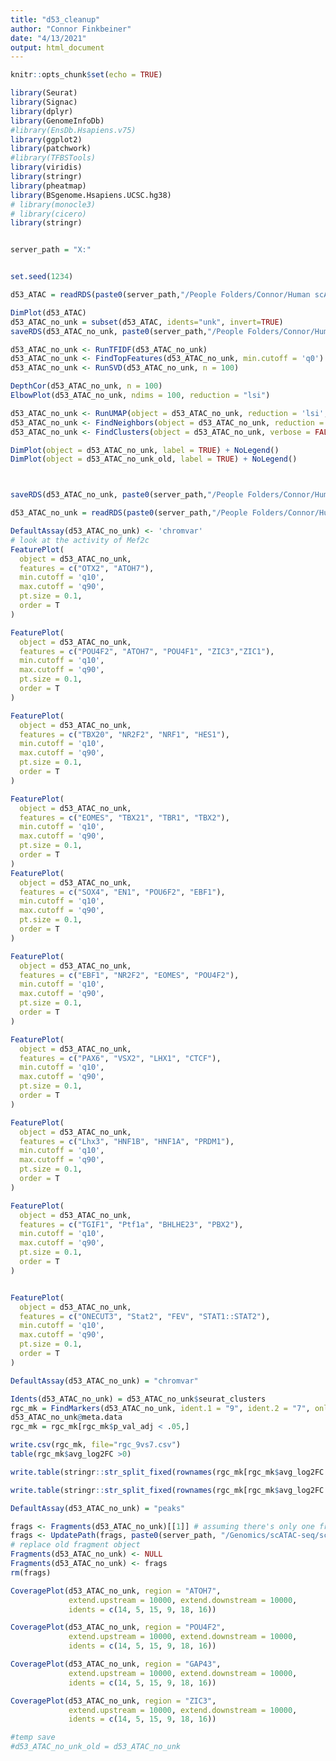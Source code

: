---
title: "d53_cleanup"
author: "Connor Finkbeiner"
date: "4/13/2021"
output: html_document
---

```{r setup, include=FALSE}
knitr::opts_chunk$set(echo = TRUE)
```

```{r}
library(Seurat)
library(Signac)
library(dplyr)
library(GenomeInfoDb)
#library(EnsDb.Hsapiens.v75)
library(ggplot2)
library(patchwork)
#library(TFBSTools)
library(viridis)
library(stringr)
library(pheatmap)
library(BSgenome.Hsapiens.UCSC.hg38)
# library(monocle3)
# library(cicero)
library(stringr)


server_path = "X:"


set.seed(1234)
```

```{r}
d53_ATAC = readRDS(paste0(server_path,"/People Folders/Connor/Human scATAC/D53 (fetal)/d53_ATAC_branches2.RDS"))
```

```{r}
DimPlot(d53_ATAC)
d53_ATAC_no_unk = subset(d53_ATAC, idents="unk", invert=TRUE)
saveRDS(d53_ATAC_no_unk, paste0(server_path,"/People Folders/Connor/Human scATAC/D53 (fetal)/d53_ATAC_no_unk.RDS"))

d53_ATAC_no_unk <- RunTFIDF(d53_ATAC_no_unk)
d53_ATAC_no_unk <- FindTopFeatures(d53_ATAC_no_unk, min.cutoff = 'q0')
d53_ATAC_no_unk <- RunSVD(d53_ATAC_no_unk, n = 100)

DepthCor(d53_ATAC_no_unk, n = 100)
ElbowPlot(d53_ATAC_no_unk, ndims = 100, reduction = "lsi")

d53_ATAC_no_unk <- RunUMAP(object = d53_ATAC_no_unk, reduction = 'lsi', dims = 2:30)#, n.neighbors = 1000)
d53_ATAC_no_unk <- FindNeighbors(object = d53_ATAC_no_unk, reduction = 'lsi', dims = 2:30)
d53_ATAC_no_unk <- FindClusters(object = d53_ATAC_no_unk, verbose = FALSE, algorithm = 3, resolution = 2)

DimPlot(object = d53_ATAC_no_unk, label = TRUE) + NoLegend()
DimPlot(object = d53_ATAC_no_unk_old, label = TRUE) + NoLegend()



saveRDS(d53_ATAC_no_unk, paste0(server_path,"/People Folders/Connor/Human scATAC/D53 (fetal)/d53_ATAC_no_unk.RDS"))

d53_ATAC_no_unk = readRDS(paste0(server_path,"/People Folders/Connor/Human scATAC/D53 (fetal)/d53_ATAC_no_unk.RDS"))
```

```{r fig.width= = 1.4}
DefaultAssay(d53_ATAC_no_unk) <- 'chromvar'
# look at the activity of Mef2c
FeaturePlot(
  object = d53_ATAC_no_unk,
  features = c("OTX2", "ATOH7"),
  min.cutoff = 'q10',
  max.cutoff = 'q90',
  pt.size = 0.1,
  order = T
)

FeaturePlot(
  object = d53_ATAC_no_unk,
  features = c("POU4F2", "ATOH7", "POU4F1", "ZIC3","ZIC1"),
  min.cutoff = 'q10',
  max.cutoff = 'q90',
  pt.size = 0.1,
  order = T
)

FeaturePlot(
  object = d53_ATAC_no_unk,
  features = c("TBX20", "NR2F2", "NRF1", "HES1"),
  min.cutoff = 'q10',
  max.cutoff = 'q90',
  pt.size = 0.1,
  order = T
)

FeaturePlot(
  object = d53_ATAC_no_unk,
  features = c("EOMES", "TBX21", "TBR1", "TBX2"),
  min.cutoff = 'q10',
  max.cutoff = 'q90',
  pt.size = 0.1,
  order = T
)
FeaturePlot(
  object = d53_ATAC_no_unk,
  features = c("SOX4", "EN1", "POU6F2", "EBF1"),
  min.cutoff = 'q10',
  max.cutoff = 'q90',
  pt.size = 0.1,
  order = T
)

FeaturePlot(
  object = d53_ATAC_no_unk,
  features = c("EBF1", "NR2F2", "EOMES", "POU4F2"),
  min.cutoff = 'q10',
  max.cutoff = 'q90',
  pt.size = 0.1,
  order = T
)

FeaturePlot(
  object = d53_ATAC_no_unk,
  features = c("PAX6", "VSX2", "LHX1", "CTCF"),
  min.cutoff = 'q10',
  max.cutoff = 'q90',
  pt.size = 0.1,
  order = T
)

FeaturePlot(
  object = d53_ATAC_no_unk,
  features = c("Lhx3", "HNF1B", "HNF1A", "PRDM1"),
  min.cutoff = 'q10',
  max.cutoff = 'q90',
  pt.size = 0.1,
  order = T
)

FeaturePlot(
  object = d53_ATAC_no_unk,
  features = c("TGIF1", "Ptf1a", "BHLHE23", "PBX2"),
  min.cutoff = 'q10',
  max.cutoff = 'q90',
  pt.size = 0.1,
  order = T
)


FeaturePlot(
  object = d53_ATAC_no_unk,
  features = c("ONECUT3", "Stat2", "FEV", "STAT1::STAT2"),
  min.cutoff = 'q10',
  max.cutoff = 'q90',
  pt.size = 0.1,
  order = T
)
```


```{r}
DefaultAssay(d53_ATAC_no_unk) = "chromvar"

Idents(d53_ATAC_no_unk) = d53_ATAC_no_unk$seurat_clusters
rgc_mk = FindMarkers(d53_ATAC_no_unk, ident.1 = "9", ident.2 = "7", only.pos = T)
d53_ATAC_no_unk@meta.data
rgc_mk = rgc_mk[rgc_mk$p_val_adj < .05,]

write.csv(rgc_mk, file="rgc_9vs7.csv")
table(rgc_mk$avg_log2FC >0)
```

```{r}
write.table(stringr::str_split_fixed(rownames(rgc_mk[rgc_mk$avg_log2FC > 0,]), pattern = "[-]", 3), quote = F, row.names = F, col.names = F, file = "RGC_fs_TFAP_RGC_53.bed")

write.table(stringr::str_split_fixed(rownames(rgc_mk[rgc_mk$avg_log2FC < 0,]), pattern = "[-]", 3), quote = F, row.names = F, col.names = F, file = "TFAP_RGC_fs_RGC_53.bed")
```

```{r}
DefaultAssay(d53_ATAC_no_unk) = "peaks"

frags <- Fragments(d53_ATAC_no_unk)[[1]] # assuming there's only one fragment object in the assay
frags <- UpdatePath(frags, paste0(server_path, "/Genomics/scATAC-seq/scATAC_10_16_2020/SCA6_d53_Macs2_reanalysis/outs/fragments.tsv.gz"))
# replace old fragment object
Fragments(d53_ATAC_no_unk) <- NULL
Fragments(d53_ATAC_no_unk) <- frags
rm(frags)
```


```{r}
CoveragePlot(d53_ATAC_no_unk, region = "ATOH7", 
             extend.upstream = 10000, extend.downstream = 10000, 
             idents = c(14, 5, 15, 9, 18, 16))

CoveragePlot(d53_ATAC_no_unk, region = "POU4F2", 
             extend.upstream = 10000, extend.downstream = 10000, 
             idents = c(14, 5, 15, 9, 18, 16))

CoveragePlot(d53_ATAC_no_unk, region = "GAP43", 
             extend.upstream = 10000, extend.downstream = 10000, 
             idents = c(14, 5, 15, 9, 18, 16))

CoveragePlot(d53_ATAC_no_unk, region = "ZIC3", 
             extend.upstream = 10000, extend.downstream = 10000, 
             idents = c(14, 5, 15, 9, 18, 16))
```

```{r}
#temp save
#d53_ATAC_no_unk_old = d53_ATAC_no_unk
```

